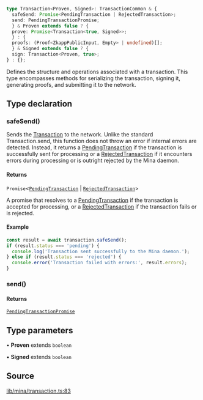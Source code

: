 ```ts
type Transaction<Proven, Signed>: TransactionCommon & {
  safeSend: Promise<PendingTransaction | RejectedTransaction>;
  send: PendingTransactionPromise;
  } & Proven extends false ? {
  prove: Promise<Transaction<true, Signed>>;
  } : {
  proofs: (Proof<ZkappPublicInput, Empty> | undefined)[];
  } & Signed extends false ? {
  sign: Transaction<Proven, true>;
} : {};
```

Defines the structure and operations associated with a transaction.
This type encompasses methods for serializing the transaction, signing it, generating proofs,
and submitting it to the network.

## Type declaration

### safeSend()

Sends the [Transaction](Transaction.mdx) to the network. Unlike the standard Transaction.send, this function does not throw an error if internal errors are detected. Instead, it returns a [PendingTransaction](PendingTransaction.mdx) if the transaction is successfully sent for processing or a [RejectedTransaction](RejectedTransaction.mdx) if it encounters errors during processing or is outright rejected by the Mina daemon.

#### Returns

`Promise`\<[`PendingTransaction`](PendingTransaction.mdx) \| [`RejectedTransaction`](RejectedTransaction.mdx)\>

A promise that resolves to a [PendingTransaction](PendingTransaction.mdx) if the transaction is accepted for processing, or a [RejectedTransaction](RejectedTransaction.mdx) if the transaction fails or is rejected.

#### Example

```ts
const result = await transaction.safeSend();
if (result.status === 'pending') {
  console.log('Transaction sent successfully to the Mina daemon.');
} else if (result.status === 'rejected') {
  console.error('Transaction failed with errors:', result.errors);
}
```

### send()

#### Returns

[`PendingTransactionPromise`](PendingTransactionPromise.mdx)

## Type parameters

• **Proven** extends `boolean`

• **Signed** extends `boolean`

## Source

[lib/mina/transaction.ts:83](https://github.com/o1-labs/o1js/blob/main/src/lib/mina/transaction.ts#L83)
